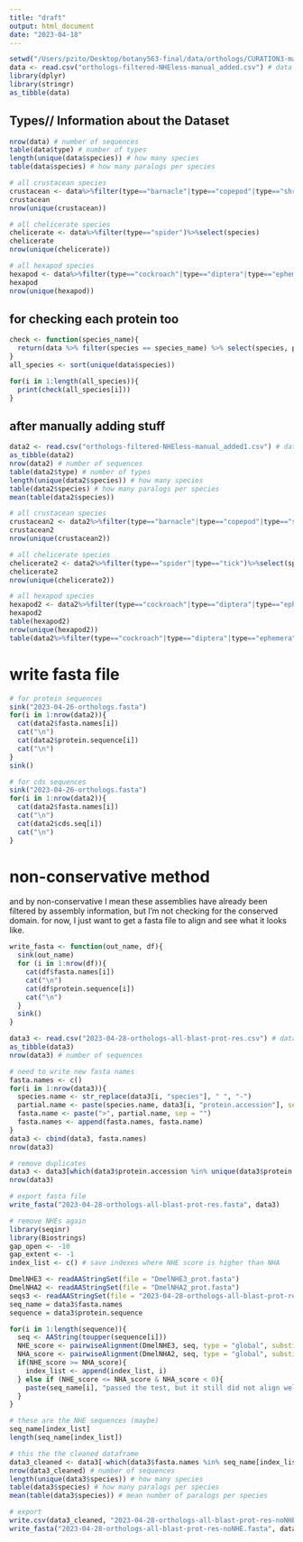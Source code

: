 ```yaml
---
title: "draft"
output: html_document
date: "2023-04-18"
---
```


```r
setwd("/Users/pzito/Desktop/botany563-final/data/orthologs/CURATION3-manually_add_paralogs_remove_nhaps/dataframes")
data <- read.csv("orthologs-filtered-NHEless-manual_added.csv") # data before adding paralogs
library(dplyr)
library(stringr)
as_tibble(data)
```
## Types// Information about the Dataset 
```r
nrow(data) # number of sequences 
table(data$type) # number of types 
length(unique(data$species)) # how many species 
table(data$species) # how many paralogs per species

# all crustacean species
crustacean <- data%>%filter(type=="barnacle"|type=="copepod"|type=="shrimp")%>%select(species)
crustacean
nrow(unique(crustacean))

# all chelicerate species 
chelicerate <- data%>%filter(type=="spider")%>%select(species)
chelicerate
nrow(unique(chelicerate))

# all hexapod species 
hexapod <- data%>%filter(type=="cockroach"|type=="diptera"|type=="ephemera"|type=="hemiptera"|type=="hymenoptera"|type=="lepidoptera"|type=="thysanoptera")%>%select(species)
hexapod 
nrow(unique(hexapod))
```

## for checking each protein too 
```r
check <- function(species_name){
  return(data %>% filter(species == species_name) %>% select(species, protein.accession))
}
all_species <- sort(unique(data$species))

for(i in 1:length(all_species)){
  print(check(all_species[i]))
}
```

## after manually adding stuff
```r
data2 <- read.csv("orthologs-filtered-NHEless-manual_added1.csv") # data before adding paralogs
as_tibble(data2)
nrow(data2) # number of sequences 
table(data2$type) # number of types 
length(unique(data2$species)) # how many species 
table(data2$species) # how many paralogs per species
mean(table(data2$species))

# all crustacean species
crustacean2 <- data2%>%filter(type=="barnacle"|type=="copepod"|type=="shrimp")%>%select(species)
crustacean2
nrow(unique(crustacean2))

# all chelicerate species 
chelicerate2 <- data2%>%filter(type=="spider"|type=="tick")%>%select(species)
chelicerate2
nrow(unique(chelicerate2))

# all hexapod species 
hexapod2 <- data2%>%filter(type=="cockroach"|type=="diptera"|type=="ephemera"|type=="hemiptera"|type=="hymenoptera"|type=="lepidoptera"|type=="thysanoptera")%>%select(species)
hexapod2 
table(hexapod2)
nrow(unique(hexapod2))
table(data2%>%filter(type=="cockroach"|type=="diptera"|type=="ephemera"|type=="hemiptera"|type=="hymenoptera"|type=="lepidoptera"|type=="thysanoptera")%>%distinct(species, type)%>%select(type))
```

# write fasta file 
```r
# for protein sequences 
sink("2023-04-26-orthologs.fasta")
for(i in 1:nrow(data2)){
  cat(data2$fasta.names[i])
  cat("\n")
  cat(data2$protein.sequence[i])
  cat("\n")
}
sink()

# for cds sequences 
sink("2023-04-26-orthologs.fasta")
for(i in 1:nrow(data2)){
  cat(data2$fasta.names[i])
  cat("\n")
  cat(data2$cds.seq[i])
  cat("\n")
}
```

# non-conservative method 
and by non-conservative I mean these assemblies have already been filtered by assembly information, but I'm not checking for the conserved domain. for now, I just want to get a fasta file to align and see what it looks like. 
```r
write_fasta <- function(out_name, df){
  sink(out_name)
  for (i in 1:nrow(df)){
    cat(df$fasta.names[i])
    cat("\n")
    cat(df$protein.sequence[i])
    cat("\n")
  }
  sink()
}

data3 <- read.csv("2023-04-28-orthologs-all-blast-prot-res.csv") # data containing all blast results for paralog search, this has already been filtered for assembly quality, but not for conserved domains
as_tibble(data3)
nrow(data3) # number of sequences 

# need to write new fasta names 
fasta.names <- c()
for(i in 1:nrow(data3)){
  species.name <- str_replace(data3[i, "species"], " ", "-")
  partial.name <- paste(species.name, data3[i, "protein.accession"], sep = "-")
  fasta.name <- paste(">", partial.name, sep = "")
  fasta.names <- append(fasta.names, fasta.name)
}
data3 <- cbind(data3, fasta.names)
nrow(data3)

# remove duplicates 
data3 <- data3[which(data3$protein.accession %in% unique(data3$protein.accession)),]
nrow(data3)

# export fasta file 
write_fasta("2023-04-28-orthologs-all-blast-prot-res.fasta", data3)

# remove NHEs again
library(seqinr)
library(Biostrings)
gap_open <- -10
gap_extent <- -1
index_list <- c() # save indexes where NHE score is higher than NHA

DmelNHE3 <- readAAStringSet(file = "DmelNHE3_prot.fasta") 
DmelNHA2 <- readAAStringSet(file = "DmelNHA2_prot.fasta") 
seqs3 <- readAAStringSet(file = "2023-04-28-orthologs-all-blast-prot-res.fasta") 
seq_name = data3$fasta.names
sequence = data3$protein.sequence

for(i in 1:length(sequence)){
  seq <- AAString(toupper(sequence[i]))
  NHE_score <- pairwiseAlignment(DmelNHE3, seq, type = "global", substitutionMatrix = "BLOSUM50", gapOpening = gap_open, gapExtension = gap_extent, scoreOnly = TRUE)
  NHA_score <- pairwiseAlignment(DmelNHA2, seq, type = "global", substitutionMatrix = "BLOSUM50", gapOpening = gap_open, gapExtension = gap_extent, scoreOnly = TRUE)
  if(NHE_score >= NHA_score){
    index_list <- append(index_list, i)
  } else if (NHE_score <= NHA_score & NHA_score < 0){
    paste(seq_name[i], "passed the test, but it still did not align well with NHA")
  }
}

# these are the NHE sequences (maybe)
seq_name[index_list]
length(seq_name[index_list])

# this the the cleaned dataframe 
data3_cleaned <- data3[-which(data3$fasta.names %in% seq_name[index_list]),]
nrow(data3_cleaned) # number of sequences 
length(unique(data3$species)) # how many species 
table(data3$species) # how many paralogs per species
mean(table(data3$species)) # mean number of paralogs per species

# export 
write.csv(data3_cleaned, "2023-04-28-orthologs-all-blast-prot-res-noNHE.csv")
write_fasta("2023-04-28-orthologs-all-blast-prot-res-noNHE.fasta", data3_cleaned)
```


